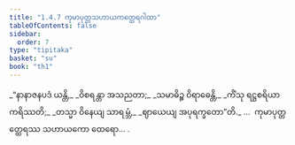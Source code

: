 ```yaml
---
title: "1.4.7 ကုမာပုတ္တသဟာယကတ္ထေရဂါထာ"
tableOfContents: false
sidebar:
  order: 7
type: "tipitaka"
basket: "su"
book: "th1"
---
```



<DynamicBreadcrumb />

<Division number="37" book="th1" e="ch" v="19" p="228">

<Paragraph number="84" type="verses" book="th1">
_“နာနာဇနပဒံ ယန္တိ,_  
_ဝိစရန္တာ အသညတာ;_  
_သမာဓိဉ္စ ဝိရာဓေန္တိ,_  
_ကိံသု ရဋ္ဌစရိယာ ကရိဿတိ;_  
_တသ္မာ ဝိနေယျ သာရမ္ဘံ,_  
_ဈာယေယျ အပုရက္ခတော”တိ._  


</Paragraph>
</Division>

<Paragraph number="85" type="center" book="th1">
…  ကုမာပုတ္တတ္ထေရဿ သဟာယကော ထေရော… .
</Paragraph>